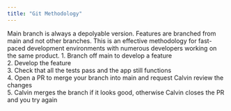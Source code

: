 ```yaml
---
title: "Git Methodology"
---
```


<Card title="Github Flow Methodology">
Main branch is always a depolyable version. Features are branched from main and not other branches. This is an effective methodology for fast-paced development environments with numerous developers working on the same product. 
</Card>

<Card title="How to use our Github">
1. Branch off main to develop a feature <br/>
2. Develop the feature <br/>
3. Check that all the tests pass and the app still functions <br/>
4. Open a PR to merge your branch into main and request Calvin review the changes <br/>
5. Calvin merges the branch if it looks good, otherwise Calvin closes the PR and you try again <br/>
</Card>